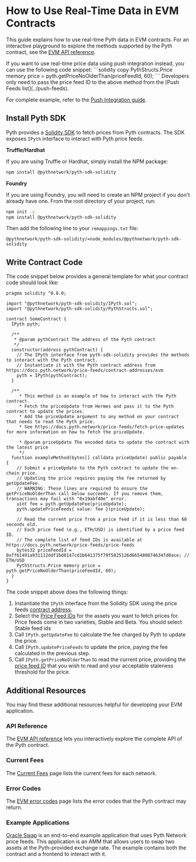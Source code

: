 
# How to Use Real-Time Data in EVM Contracts

This guide explains how to use real-time Pyth data in EVM contracts. For an interactive playground to explore the methods supported by the Pyth contract, see the [EVM API reference](../api-reference/evm/).

<Callout type="info" emoji="ℹ️">
  If you want to use real-time price data using push integration instead, you can use the following code snippet:
  ```solidity copy
  PythStructs.Price memory price = pyth.getPriceNoOlderThan(priceFeedId, 60);
  ```
Developers only need to pass the price feed ID to the above method from the [Push Feeds list](../push-feeds).

For complete example, refer to the [Push Integration guide](../push-integration).

</Callout>

## Install Pyth SDK

Pyth provides a [Solidity SDK](https://github.com/pyth-network/pyth-crosschain/tree/main/target_chains/ethereum/sdk/solidity) to fetch prices from Pyth contracts.
The SDK exposes `IPyth` interface to interact with Pyth price feeds.

**Truffle/Hardhat**

If you are using Truffle or Hardhat, simply install the NPM package:

```bash copy
npm install @pythnetwork/pyth-sdk-solidity
```

**Foundry**

If you are using Foundry, you will need to create an NPM project if you don't already have one.
From the root directory of your project, run:

```bash copy
npm init -y
npm install @pythnetwork/pyth-sdk-solidity
```

Then add the following line to your `remappings.txt` file:

```text copy
@pythnetwork/pyth-sdk-solidity/=node_modules/@pythnetwork/pyth-sdk-solidity
```

## Write Contract Code

The code snippet below provides a general template for what your contract code should look like:

```solidity {30-31} copy
pragma solidity ^0.8.0;

import "@pythnetwork/pyth-sdk-solidity/IPyth.sol";
import "@pythnetwork/pyth-sdk-solidity/PythStructs.sol";

contract SomeContract {
  IPyth pyth;

  /**
   * @param pythContract The address of the Pyth contract
   */
  constructor(address pythContract) {
    // The IPyth interface from pyth-sdk-solidity provides the methods to interact with the Pyth contract.
    // Instantiate it with the Pyth contract address from https://docs.pyth.network/price-feeds/contract-addresses/evm
    pyth = IPyth(pythContract);
  }

  /**
     * This method is an example of how to interact with the Pyth contract.
     * Fetch the priceUpdate from Hermes and pass it to the Pyth contract to update the prices.
     * Add the priceUpdate argument to any method on your contract that needs to read the Pyth price.
     * See https://docs.pyth.network/price-feeds/fetch-price-updates for more information on how to fetch the priceUpdate.

     * @param priceUpdate The encoded data to update the contract with the latest price
     */
  function exampleMethod(bytes[] calldata priceUpdate) public payable {
    // Submit a priceUpdate to the Pyth contract to update the on-chain price.
    // Updating the price requires paying the fee returned by getUpdateFee.
    // WARNING: These lines are required to ensure the getPriceNoOlderThan call below succeeds. If you remove them, transactions may fail with "0x19abf40e" error.
    uint fee = pyth.getUpdateFee(priceUpdate);
    pyth.updatePriceFeeds{ value: fee }(priceUpdate);

    // Read the current price from a price feed if it is less than 60 seconds old.
    // Each price feed (e.g., ETH/USD) is identified by a price feed ID.
    // The complete list of feed IDs is available at https://docs.pyth.network/price-feeds/price-feeds
    bytes32 priceFeedId = 0xff61491a931112ddf1bd8147cd1b641375f79f5825126d665480874634fd0ace; // ETH/USD
    PythStructs.Price memory price = pyth.getPriceNoOlderThan(priceFeedId, 60);
  }
}

```

The code snippet above does the following things:

1. Instantiate the `IPyth` interface from the Solidity SDK using the price feeds [contract address](../contract-addresses/evm).
2. Select the [Price Feed IDs](../price-feeds.mdx) for the assets you want to fetch prices for. Price feeds come in two varieties, Stable and Beta. You should select Stable feed ids
3. Call `IPyth.getUpdateFee` to calculate the fee charged by Pyth to update the price.
4. Call `IPyth.updatePriceFeeds` to update the price, paying the fee calculated in the previous step.
5. Call `IPyth.getPriceNoOlderThan` to read the current price, providing the [price feed ID](../price-feeds.mdx) that you wish to read and your acceptable staleness threshold for
   the price.

## Additional Resources

You may find these additional resources helpful for developing your EVM application.

### API Reference

The [EVM API reference](../api-reference/evm/) lets you interactively explore the complete API of the Pyth contract.

### Current Fees

The [Current Fees](../current-fees/) page lists the current fees for each network.

### Error Codes

The [EVM error codes](../error-codes/evm/) page lists the error codes that the Pyth contract may return.

### Example Applications

[Oracle Swap](https://github.com/pyth-network/pyth-examples/tree/main/price_feeds/evm/oracle_swap) is an end-to-end example application that uses Pyth Network price feeds.
This application is an AMM that allows users to swap two assets at the Pyth-provided exchange rate. The example contains both the contract and a frontend to interact with it.
